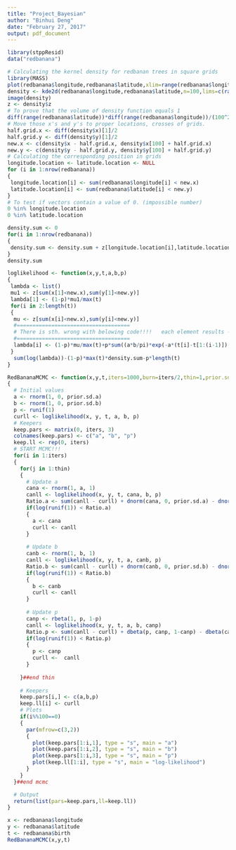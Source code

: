 ```yaml
---
title: "Project_Bayesian"
author: "Binhui Deng"
date: "February 27, 2017"
output: pdf_document
---
```


```r
library(stppResid)
data("redbanana")
```

```r
# Calculating the kernel density for redbanan trees in square grids
library(MASS)
plot(redbanana$longitude,redbanana$latitude,xlim=range(redbanana$longitude),ylim=range(redbanana$latitude))
density <- kde2d(redbanana$longitude,redbanana$latitude,n=100,lims=c(range(redbanana$longitude),range(redbanana$latitude)))
image(density)
z <- density$z
# To prove that the volume of density function equals 1
diff(range(redbanana$latitude))*diff(range(redbanana$longitude))/(100^2)*sum(z)
# Move those x's and y's to proper locations, crosses of grids.
half.grid.x <- diff(density$x)[1]/2
half.grid.y <- diff(density$y)[1]/2
new.x <- c(density$x - half.grid.x, density$x[100] + half.grid.x)
new.y <- c(density$y - half.grid.y, density$y[100] + half.grid.y)
# Calculating the corresponding position in grids
longitude.location <- latitude.location <- NULL
for (i in 1:nrow(redbanana))
{
 longitude.location[i] <- sum(redbanana$longitude[i] < new.x)
 latitude.location[i] <- sum(redbanana$latitude[i] < new.y)
}
# To test if vectors contain a value of 0. (impossible number)
0 %in% longitude.location
0 %in% latitude.location

density.sum <- 0
for(i in 1:nrow(redbanana))
{
 density.sum <- density.sum + z[longitude.location[i],latitude.location[i]]
}
density.sum
```

```r
loglikelihood <- function(x,y,t,a,b,p)
{
 lambda <- list()
 mu1 <- z[sum(x[1]<new.x),sum(y[1]<new.y)]
 lambda[1] <- (1-p)*mu1/max(t)
 for(i in 2:length(t))
 {
  mu <- z[sum(x[i]<new.x),sum(y[i]<new.y)]
  #====================================
  # There is sth. wrong with belowing code!!!!   each element results -Inf.
  #====================================
  lambda[i] <- (1-p)*mu/max(t)+p*sum((a*b/pi)*exp(-a*(t[i]-t[1:(i-1)])-b*((x[i]-x[1:(i-1)])^2+(y[i]-y[1:(i-1)])^2)))
 }
  sum(log(lambda))-(1-p)*max(t)*density.sum-p*length(t)
}
```

```r
RedBananaMCMC <- function(x,y,t,iters=1000,burn=iters/2,thin=1,prior.sd.a=100,prior.sd.b=100)
{
  # Initial values
  a <- rnorm(1, 0, prior.sd.a)
  b <- rnorm(1, 0, prior.sd.b)
  p <- runif(1)
  curll <- loglikelihood(x, y, t, a, b, p)
  # Keepers
  keep.pars <- matrix(0, iters, 3)
  colnames(keep.pars) <- c("a", "b", "p")
  keep.ll <- rep(0, iters)
  # START MCMC!!!
  for(i in 1:iters)
  {
    for(j in 1:thin)
    {
      # Update a
      cana <- rnorm(1, a, 1)
      canll <- loglikelihood(x, y, t, cana, b, p)
      Ratio.a <- sum(canll - curll) + dnorm(cana, 0, prior.sd.a) - dnorm(a, 0, prior.sd.a)
      if(log(runif(1)) < Ratio.a)
      {
        a <- cana
        curll <- canll
      }
      
      # Update b
      canb <- rnorm(1, b, 1)
      canll <- loglikelihood(x, y, t, a, canb, p)
      Ratio.b <- sum(canll - curll) + dnorm(canb, 0, prior.sd.b) - dnorm(a, 0, prior.sd.b)
      if(log(runif(1)) < Ratio.b)
      {
        b <- canb
        curll <- canll
      }
      
      # Update p
      canp <- rbeta(1, p, 1-p)
      canll <- loglikelihood(x, y, t, a, b, canp)
      Ratio.p <- sum(canll - curll) + dbeta(p, canp, 1-canp) - dbeta(canp, p, 1-p)
      if(log(runif(1)) < Ratio.p)
      {
        p <- canp
        curll <-  canll
      }
      
    }##end thin
    
    # Keepers
    keep.pars[i,] <- c(a,b,p)
    keep.ll[i] <- curll
    # Plots
    if(i%%100==0)
    {
      par(mfrow=c(3,2))
      {
        plot(keep.pars[1:i,1], type = "s", main = "a")
        plot(keep.pars[1:i,2], type = "s", main = "b")
        plot(keep.pars[1:i,3], type = "s", main = "p")
        plot(keep.ll[1:i], type = "s", main = "log-likelihood")
      }
    }
  }##end mcmc

  # Output
  return(list(pars=keep.pars,ll=keep.ll))
}

```

```r
x <- redbanana$longitude
y <- redbanana$latitude
t <- redbanana$birth
RedBananaMCMC(x,y,t)
```

